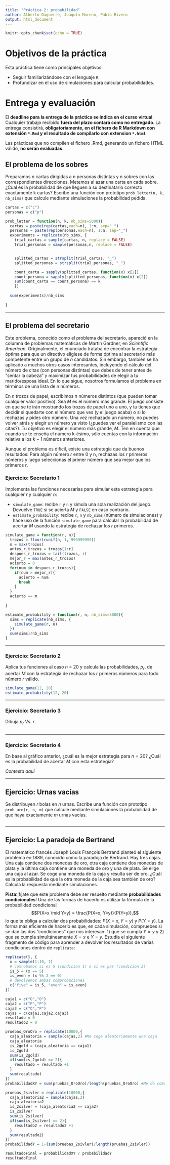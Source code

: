 ```yaml
---
title: "Práctica 2: probabilidad"
author: Alberto Daguerre, Joaquín Moreno, Pablo Rivero
output: html_document
---
```


```r
knitr::opts_chunk$set(echo = TRUE)
```

# Objetivos de la práctica
Esta práctica tiene como principales objetivos:
    
* Seguir familiarizándose con el lenguaje `R`.
* Profundizar en el uso de simulaciones para calcular probabilidades.

# Entrega y evaluación 
El **deadline para la entrega de la práctica se indica en el curso virtual**.
Cualquier trabajo recibido **fuera del plazo contará como no entregado**. La
entrega consistirá, **obligatoriamente, en el fichero de R Markdown con 
extensión `*.Rmd` y el resultado de compilarlo con extension `*.html` **

Las prácticas que no compilen el fichero .Rmd, generando un fichero HTML válido,
**no serán evaluadas**.

## El problema de los sobres
Preparamos n cartas dirigidas a n personas distintas y n sobres con las correspondientes
direcciones. Metemos al azar una carta en cada sobre. ¿Cual es la probabilidad de que
lleguen a su destinatario correcto exactamente k cartas? Escribe una función con prototipo
`prob_letter(n, k, nb_sims)` que calcule mediante simulaciones la probabilidad pedida.

```r
cartas = c("c")
personas = c("p")

prob_letter = function(n, k, nb_sims=5000){
  cartas = paste(rep(cartas,each=n), 1:n, sep="_")
  personas = paste(rep(personas,each=n), 1:n, sep="_")
  experiments = replicate(nb_sims, {
    trial_cartas = sample(cartas, n, replace = FALSE)
    trial_personas = sample(personas,n, replace = FALSE)


    splitted_cartas = strsplit(trial_cartas, "_")
    splitted_personas = strsplit(trial_personas, "_")

    count_carta = sapply(splitted_cartas, function(x) x[2])
    count_persona = sapply(splitted_personas, function(x) x[2])
    sum(count_carta == count_persona) == k
    })
  
  sum(experiments)/nb_sims
  
}
```
-----

## El problema del secretario
Este problema, conocido como el problema del secretario, apareció en la columna
de problemas matemáticas de Martin Gardner, en *Scientific American*. Originalmente,
el enunciado trataba de encontrar la estrategia óptima para que un directivo 
eligiese de forma óptima al secretario más competente entre un grupo de $n$ 
candidatos. Sin embargo, también se ha aplicado a muchos otros casos 
interesantes, incluyendo el cálculo del número de citas (con personas distintas)
que debes de tener antes de "sentar la cabeza" y maximizar tus probabilidades
de elegir a tu marido/esposa ideal. En lo que sigue, nosotros formulamos el 
problema en términos de una lista de n números.

En $n$ trozos de papel, escribimos $n$ números distintos (que pueden tomar cualquier
valor positivo). Sea $M$ es el número más grande. El juego consiste en que se te
irán mostrando los trozos de papel  uno a uno, y tu tienes que decidir si quedarte
con el número que ves (y el juego acaba) o si lo rechazas y pides otro número. Una vez
rechazado un número, no puedes volver atrás y elegir un número ya visto (¿puedes 
ver el paralelismo con las citas?). Tu objetivo es elegir el número más grande, 
$M$. Ten en cuenta que cuando se te enseña el número k-ésimo, sólo cuentas con 
la información relativa a los $k-1$ números anteriores.

Aunque el problema es difícil, existe una estrategia que da buenos resultados: 
Para algún número $r$ entre 0 y n, rechazas los $r$ primeros números y luego
seleccionas el primer número que sea mejor que los primeros $r$.

### Ejercicio: Secretario 1
Implementa las funciones necesarias para simular esta estrategia para cualquier
$r$ y cualquier $n$:
    
* `simulate_game`: recibe `r` y `n` y simula una sola realización del juego.
Devuelve `TRUE` si se acierta $M$ y `FALSE` en caso contrario.
* `estimate_probability`: recibe `r`, `n` y `nb_sims` (número de simulaciones)
y hace uso de la función `simulate_game` para calcular la probabilidad de acertar 
$M$ usando la estrategia de rechazar los $r$ primeros. 

```r
simulate_game = function(r, n){
  trozos = floor(runif(n, 1, 999999999))
  m = max(trozos)
  antes_r_trozos = trozos[1:r]
  despues_r_trozos = tail(trozos, r)
  mejor_r = max(antes_r_trozos)
  acierto = 0
  for(num in despues_r_trozos){
    if(num > mejor_r){
      acierto = num
      break
    }
  }
  acierto == m
 
}

estimate_probability = function(r, n, nb_sims=5000){
  sims = replicate(nb_sims, {
    simulate_game(r, n)
  })
  sum(sims)/nb_sims
}
```
-----

### Ejercicio: Secretario 2
Aplica tus funciones al caso $n$ = 20 y calcula las probabilidades, $p_r$,
de acertar $M$ con la estrategia de rechazar los $r$ primeros números para 
todo número $r$ válido.

```r
simulate_game(12, 20)
estimate_probability(12, 20)
```
-----

### Ejercicio: Secretario 3
Dibuja $p_r$ Vs. $r$.

```r

```
-----


### Ejercicio: Secretario 4
En base al gráfico anterior, ¿cuál es la mejor estrategia para $n=20$? ¿Cuál es
la probabilidad de  acertar $M$ con esta estrategia?

*Contesta aquí*

-----

## Ejercicio: Urnas vacías
Se distribuyen $r$ bolas en $n$ urnas. Escribe una función con prototipo 
`prob_urn(r, n, m)` que
calcule mediante simulaciones la probabilidad de que haya exactamente $m$ 
urnas vacías.

```r

```

-----
## Ejercicio: La paradoja de Bertrand
El matemático francés Joseph Louis François Bertrand planteó el siguiente problema en 1889, conocido
como la paradoja de Bertrand. Hay tres cajas. Una caja contiene dos monedas de oro, otra caja 
contiene dos monedas de plata y la última caja contiene una moneda de oro y una de plata. Se elige 
una caja al azar. Se coge una moneda de la caja y resulta ser de oro. ¿Cuál es la probabilidad de que
la otra moneda de la caja sea también de oro? Calcula la respuesta mediante simulaciones. 

**Pista**:¡fíjate que este problema debe ser resuelto mediante **probabilidades condicionales**! 
Una de las formas de hacerlo es utilizar la fórmula de la probabilidad condicional
$$P(X=x \mid Y=y) = \frac{P(X=x, Y=y)}{P(Y=y)},$$
lo que te obliga a calcular dos probabilidades: $P(X=x, Y=y)$ y $P(Y=y)$. La 
forma más eficiente de hacerlo es que, en cada simulación, compruebes si se dan
las dos "condiciones"  que nos interesan: 1) que se cumpla $Y=y$ y 2) que se cumpla
simultáneamente  $X=x$ e $Y=y$. Estudia el siguiente fragmento de código para aprender a devolver 
los resultados de varias condiciones dentro de `replicate`:

```r
replicate(5, {
  x = sample(1:10, 1)
  # comrobamos si es 5 (condición 1) o si es par (condición 2)
  is_5 = (x == 5)
  is_even = (x %% 2 == 0)
  # devolvemos ambas comprobaciones
  c("five" = is_5, "even" = is_even)
})
```


```r
caja1 = c("O","O")
caja2 = c("P","P")
caja3 = c("O","P")
cajas = c(caja1,caja2,caja3)
resultado = 0
resultado2 = 0

pruebas_OroOro = replicate(10000,{
  caja_aleatoria = sample(cajas,2) #Me coge aleatoriamente una caja
  caja_aleatoria
  is_2gold = (caja_aleatoria == caja1)
  is_2gold
  sum(is_2gold)
  if(sum(is_2gold) == 2){
    resultado = resultado +1
  }
  sum(resultado)
})
probabilidadXY = sum(pruebas_OroOro)/length(pruebas_OroOro) #Me da como resultado la probabilidad de que salga la caja de oro y oro, es decir (P(X = oro, Y = oro))

pruebas_2sivler = replicate(10000,{
  caja_aleatoria2 = sample(cajas,2)
  caja_aleatoria2
  is_2silver = (caja_aleatoria2 == caja2)
  is_2silver
  sum(is_2silver)
  if(sum(is_2silver) == 2){
    resultado2 = resultado2 +1
  }
  sum(resultado2)
})
probabilidadY = 1-(sum(pruebas_2sivler)/length(pruebas_2sivler))

resultadoFinal = probabilidadXY / probabilidadY
resultadoFinal

```

